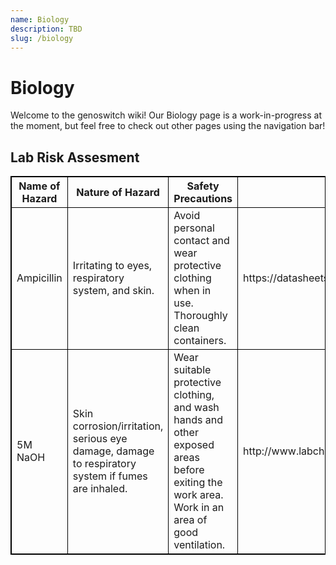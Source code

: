 ```yaml
---
name: Biology
description: TBD
slug: /biology
---
```


# Biology

Welcome to the genoswitch wiki! Our Biology page is a work-in-progress at the moment, but feel free to check out other pages using the navigation bar!

<html>
<style>
table, th, td {
  border:1px solid black;
}
</style>
<body>

<h2>Lab Risk Assesment</h2>

<table style="width:100%">
	<tr>
		<th>Name of Hazard</th>
		<th>Nature of Hazard</th>
		<th>Safety Precautions</th>
		<th>Source</th>
	</tr>
	<tr>
		<td>Ampicillin</td>
		<td>Irritating to eyes, respiratory system, and skin.</td>
		<td>
			Avoid personal contact and wear protective clothing when in use. Thoroughly clean containers.
		</td>
		<td>https://datasheets.scbt.com/sc-210812.pdf </td>
	</tr>
	<tr>
		<td>5M NaOH</td>
		<td>
			Skin corrosion/irritation, serious eye damage, damage to respiratory system if fumes are
			inhaled.
		</td>
		<td>
			Wear suitable protective clothing, and wash hands and other exposed areas before exiting the
			work area. Work in an area of good ventilation.
		</td>
		<td> http://www.labchem.com/tools/msds/msds/LC24450.pdf </td>
	</tr>
</table>

</body>
</html>
